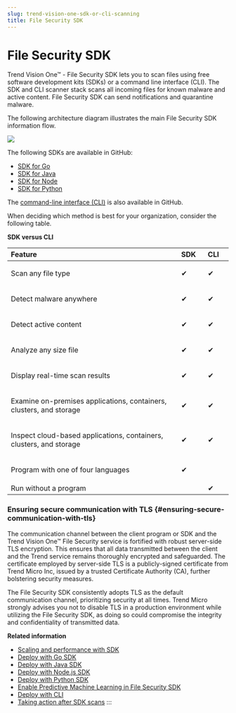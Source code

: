 ```yaml
---
slug: trend-vision-one-sdk-or-cli-scanning
title: File Security SDK
---
```

# File Security SDK

Trend Vision One™ - File Security SDK lets you to scan files using free software development kits (SDKs) or a command line interface (CLI). The SDK and CLI scanner stack scans all incoming files for known malware and active content. File Security SDK can send notifications and quarantine malware.

The following architecture diagram illustrates the main File Security SDK information flow.

![](/images/fs-sdk-architecture=b9e440e3-3157-4d28-ac4c-91f3208b4e1b.webp)

The following SDKs are available in GitHub:

- [SDK for Go](deploying-go-sdk.mdx)
- [SDK for Java](deploying-java-sdk.mdx)
- [SDK for Node](deploying-node-js-sdk.mdx)
- [SDK for Python](deploying-python-sdk.mdx)

The [command-line interface (CLI)](deploying-cli.mdx) is also available in GitHub.

When deciding which method is best for your organization, consider the following table.

**SDK versus CLI**

<table>
<colgroup>
<col style="width: 77%" />
<col style="width: 12%" />
<col style="width: 12%" />
</colgroup>
<thead style="text-align: left;">
<tr>
<th style="text-align: left;">Feature</th>
<th style="text-align: left;">SDK</th>
<th style="text-align: left;">CLI</th>
</tr>
</thead>
<tbody style="text-align: left;">
<tr>
<td style="text-align: left;"><p>Scan any file type</p></td>
<td style="text-align: left;"><p>✔</p></td>
<td style="text-align: left;"><p>✔</p></td>
</tr>
<tr>
<td style="text-align: left;"><p>Detect malware anywhere</p></td>
<td style="text-align: left;"><p>✔</p></td>
<td style="text-align: left;"><p>✔</p></td>
</tr>
<tr>
<td style="text-align: left;"><p>Detect active content</p></td>
<td style="text-align: left;"><p>✔</p></td>
<td style="text-align: left;"><p>✔</p></td>
</tr>
<tr>
<td style="text-align: left;"><p>Analyze any size file</p></td>
<td style="text-align: left;"><p>✔</p></td>
<td style="text-align: left;"><p>✔</p></td>
</tr>
<tr>
<td style="text-align: left;"><p>Display real-time scan results</p></td>
<td style="text-align: left;"><p>✔</p></td>
<td style="text-align: left;"><p>✔</p></td>
</tr>
<tr>
<td style="text-align: left;"><p>Examine on-premises applications, containers, clusters, and storage</p></td>
<td style="text-align: left;">✔</td>
<td style="text-align: left;"><p>✔</p></td>
</tr>
<tr>
<td style="text-align: left;"><p>Inspect cloud-based applications, containers, clusters, and storage</p></td>
<td style="text-align: left;"><p>✔</p></td>
<td style="text-align: left;"><p>✔</p></td>
</tr>
<tr>
<td style="text-align: left;"><p>Program with one of four languages</p></td>
<td style="text-align: left;"><p>✔</p></td>
<td style="text-align: left;"></td>
</tr>
<tr>
<td style="text-align: left;">Run without a program</td>
<td style="text-align: left;"></td>
<td style="text-align: left;">✔</td>
</tr>
</tbody>
</table>

### Ensuring secure communication with TLS {#ensuring-secure-communication-with-tls}

The communication channel between the client program or SDK and the Trend Vision One™ File Security service is fortified with robust server-side TLS encryption. This ensures that all data transmitted between the client and the Trend service remains thoroughly encrypted and safeguarded. The certificate employed by server-side TLS is a publicly-signed certificate from Trend Micro Inc, issued by a trusted Certificate Authority (CA), further bolstering security measures.

The File Security SDK consistently adopts TLS as the default communication channel, prioritizing security at all times. Trend Micro strongly advises you not to disable TLS in a production environment while utilizing the File Security SDK, as doing so could compromise the integrity and confidentiality of transmitted data.

**Related information**

- [Scaling and performance with SDK](scaling-performance-sdk.mdx)
- [Deploy with Go SDK](deploying-go-sdk.md "Use the Trend Vision One File Security Go SDK to scan files for malware.")
- [Deploy with Java SDK](deploying-java-sdk.md "Use the Trend Vision One File Security Java SDK to scan files for malware.")
- [Deploy with Node.js SDK](deploying-node-js-sdk.md "Use the Trend Vision One™ File Security Node.js SDK to scan files for malware.")
- [Deploy with Python SDK](deploying-python-sdk.md "Use the Trend Vision One File Security Python SDK to scan files for malware.")
- [Enable Predictive Machine Learning in File Security SDK](enable-predictive-machine-learning.mdx)
- [Deploy with CLI](deploying-cli.md "Deploy Trend Vision One File Security with the CLI")
- [Taking action after SDK scans](taking-action-after-sdk-scans.md "Actions to perform after scanning files with Trend Vision One File Security SDK")
:::
